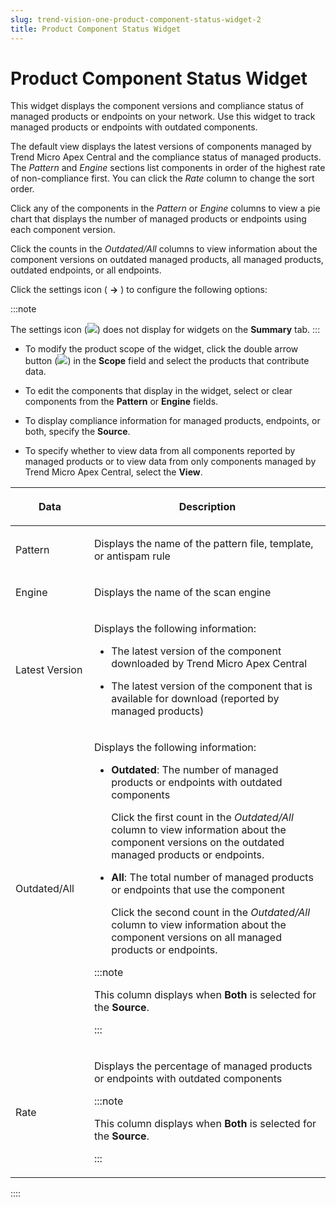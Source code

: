 ```yaml
---
slug: trend-vision-one-product-component-status-widget-2
title: Product Component Status Widget
---
```

# Product Component Status Widget

This widget displays the component versions and compliance status of managed products or endpoints on your network. Use this widget to track managed products or endpoints with outdated components.

The default view displays the latest versions of components managed by Trend Micro Apex Central and the compliance status of managed products. The *Pattern* and *Engine* sections list components in order of the highest rate of non-compliance first. You can click the *Rate* column to change the sort order.

Click any of the components in the *Pattern* or *Engine* columns to view a pie chart that displays the number of managed products or endpoints using each component version.

Click the counts in the *Outdated/All* columns to view information about the component versions on outdated managed products, all managed products, outdated endpoints, or all endpoints.

Click the settings icon ( **→** ) to configure the following options:

:::note

The settings icon (![](/images/dashboard_settings_icon=GUID-E62B9169-23CF-4C89-83A8-0A4D0F7E46B9=1=en-us=Low.webp)) does not display for widgets on the **Summary** tab.
:::

- To modify the product scope of the widget, click the double arrow button (![](/images/widget_task_scope=GUID-A4EE4355-AF7F-4A11-BFAA-6F1B92DFAC9C=1=en-us=Low.webp)) in the **Scope** field and select the products that contribute data.

- To edit the components that display in the widget, select or clear components from the **Pattern** or **Engine** fields.

- To display compliance information for managed products, endpoints, or both, specify the **Source**.

- To specify whether to view data from all components reported by managed products or to view data from only components managed by Trend Micro Apex Central, select the **View**.

<table>
<colgroup>
<col style="width: 25%" />
<col style="width: 75%" />
</colgroup>
<thead>
<tr>
<th><p>Data</p></th>
<th><p>Description</p></th>
</tr>
</thead>
<tbody>
<tr>
<td><p>Pattern</p></td>
<td><p>Displays the name of the pattern file, template, or antispam rule</p></td>
</tr>
<tr>
<td><p>Engine</p></td>
<td><p>Displays the name of the scan engine</p></td>
</tr>
<tr>
<td><p>Latest Version</p></td>
<td><p>Displays the following information:</p>
<ul>
<li><p>The latest version of the component downloaded by Trend Micro Apex Central</p></li>
<li><p>The latest version of the component that is available for download (reported by managed products)</p></li>
</ul></td>
</tr>
<tr>
<td><p>Outdated/All</p></td>
<td><p>Displays the following information:</p>
<ul>
<li><p><strong>Outdated</strong>: The number of managed products or endpoints with outdated components</p>
<p>Click the first count in the <em>Outdated/All</em> column to view information about the component versions on the outdated managed products or endpoints.</p></li>
<li><p><strong>All</strong>: The total number of managed products or endpoints that use the component</p>
<p>Click the second count in the <em>Outdated/All</em> column to view information about the component versions on all managed products or endpoints.</p></li>
</ul>


:::note

<p>This column displays when <strong>Both</strong> is selected for the <strong>Source</strong>.</p>


:::

</td>
</tr>
<tr>
<td><p>Rate</p></td>
<td><p>Displays the percentage of managed products or endpoints with outdated components</p>


:::note

<p>This column displays when <strong>Both</strong> is selected for the <strong>Source</strong>.</p>


:::

</td>
</tr>
</tbody>
</table>
::::

